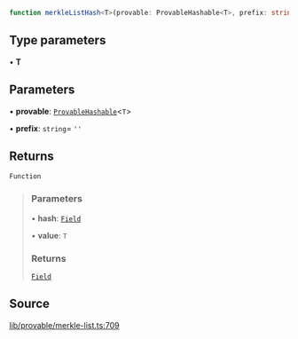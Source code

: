 ```ts
function merkleListHash<T>(provable: ProvableHashable<T>, prefix: string): (hash: Field, value: T) => Field
```

## Type parameters

• **T**

## Parameters

• **provable**: [`ProvableHashable`](../type-aliases/ProvableHashable.mdx)\<`T`\>

• **prefix**: `string`= `''`

## Returns

`Function`

> ### Parameters
>
> • **hash**: [`Field`](../classes/Field.mdx)
>
> • **value**: `T`
>
> ### Returns
>
> [`Field`](../classes/Field.mdx)
>

## Source

[lib/provable/merkle-list.ts:709](https://github.com/o1-labs/o1js/blob/3b1b22555bd0099419efc0703dfdb8b2eb7c3e6f/src/lib/provable/merkle-list.ts#L709)
